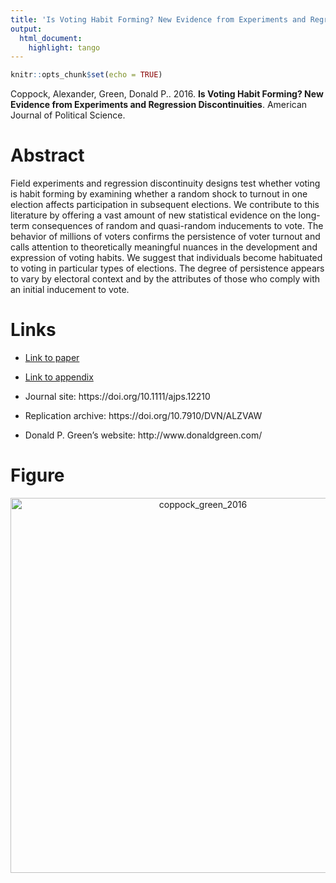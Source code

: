 ```yaml
---
title: 'Is Voting Habit Forming? New Evidence from Experiments and Regression Discontinuities'
output:
  html_document:
    highlight: tango
---
```


```r
knitr::opts_chunk$set(echo = TRUE)
```

Coppock, Alexander, Green, Donald P.. 2016. <b>Is Voting Habit Forming? New Evidence from Experiments and Regression Discontinuities</b>. American Journal of Political Science.

# Abstract
Field experiments and regression discontinuity designs test whether voting is habit forming by examining whether a random shock to turnout in one election affects participation in subsequent elections. We contribute to this literature by offering a vast amount of new statistical evidence on the long-term consequences of random and quasi-random inducements to vote. The behavior of millions of voters confirms the persistence of voter turnout and calls attention to theoretically meaningful nuances in the development and expression of voting habits. We suggest that individuals become habituated to voting in particular types of elections. The degree of persistence appears to vary by electoral context and by the attributes of those who comply with an initial inducement to vote.

# Links
 - <a href='coppock_green_2016.pdf'>Link to paper</a>
 - <a href='coppock_green_2016_appendix.pdf'>Link to appendix</a>
 - Journal site: https://doi.org/10.1111/ajps.12210 
 - Replication archive: https://doi.org/10.7910/DVN/ALZVAW 

- Donald P. Green's website: http://www.donaldgreen.com/

# Figure
<center><img src="display_figures/coppock_green_2016_display.png" alt="coppock_green_2016" width="600"></center>